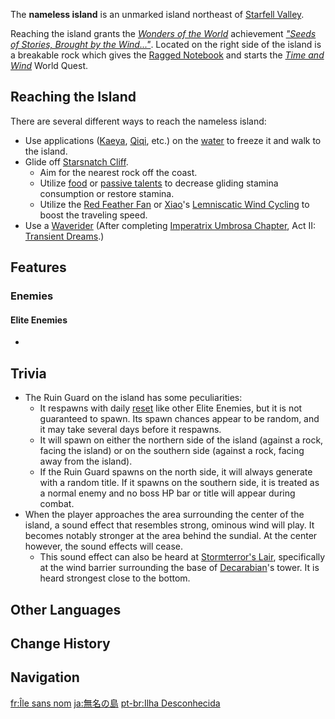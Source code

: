 {{About|the unmapped island east of Mondstadt|the island in the [[Golden Apple Archipelago]]|Broken Isle/1.6#Nameless Island}}
{{Location Infobox
|image        = <gallery>
Nameless Island.png|In-Game
Point of Interest Nameless Island Location.png|Map
</gallery>
|type         = Point of Interest
|region       = Mondstadt
|area         = Starfell Valley
}}
The '''nameless island'''<!-- named but not capitalized in the achievement --> is an unmarked island northeast of [[Starfell Valley]].

Reaching the island grants the ''[[Wonders of the World]]'' achievement ''[["Seeds of Stories, Brought by the Wind..."]]''. Located on the right side of the island is a breakable rock which gives the [[Ragged Notebook (Time and Wind)|Ragged Notebook]] and starts the ''[[Time and Wind]]'' World Quest.

==Reaching the Island==
There are several different ways to reach the nameless island:

* Use {{Cryo}} applications ([[Kaeya]], [[Qiqi]], etc.) on the [[water]] to freeze it and walk to the island.
* Glide off [[Starsnatch Cliff]].
** Aim for the nearest rock off the coast.
** Utilize [[:Category:Adventurer's Dishes|food]] or [[:Category:Gliding Talents|passive talents]] to decrease gliding stamina consumption or restore stamina.
** Utilize the [[Red Feather Fan]] or [[Xiao]]'s [[Lemniscatic Wind Cycling]] to boost the traveling speed.
* Use a [[Waverider]] (After completing [[Imperatrix Umbrosa Chapter]], Act II: [[Transient Dreams]].)

==Features==
===Enemies===
====Elite Enemies====
*{{Enemy|Ruin Guard}}

==Trivia==
* The Ruin Guard on the island has some peculiarities:
** It respawns with daily [[reset]] like other Elite Enemies, but it is not guaranteed to spawn. Its spawn chances appear to be random, and it may take several days before it respawns.
** It will spawn on either the northern side of the island (against a rock, facing the island) or on the southern side (against a rock, facing away from the island).
** If the Ruin Guard spawns on the north side, it will always generate with a random title. If it spawns on the southern side, it is treated as a normal enemy and no boss HP bar or title will appear during combat.
* When the player approaches the area surrounding the center of the island, a sound effect that resembles strong, ominous wind will play. It becomes notably stronger at the area behind the sundial. At the center however, the sound effects will cease.
** This sound effect can also be heard at [[Stormterror's Lair]], specifically at the wind barrier surrounding the base of [[Decarabian]]'s tower. It is heard strongest close to the bottom.
<!--
==Notes==
{{Reflist|note=1|fontsize=larger|1}}

==Gallery==
<gallery>
</gallery>

==Video Guides==
{{EVT
|video1   = 
|caption1 = 
}}
-->
==Other Languages==
{{Other Languages
|en      = Nameless Island
|zhs     = 无名小岛
|zhs_rm  = Wúmíng Xiǎodǎo
|zht     = 無名小島
|zht_rm  = Wúmíng Xiǎodǎo
|zh_tl   = Small Nameless Island
|ja      = 無名の島
|ja_rm   = Mumei no Shima
|ja_tl   = Nameless Island
|ko      = 이름 없는 섬
|ko_rm   = Ireum Eomneun Seom
|ko_tl   = Nameless Island
|es      = Isla sin nombre
|es_tl   = Island Without Name
|fr      = Île sans nom
|fr_tl   = Nameless Island
|ru      = Безымянный остров
|ru_tl   = Nameless Island
|th      = เกาะเล็กนิรนาม
|th_rm   = Ko Lek Niranam
|th_tl   = Small Nameless Island
|vi      = Hòn Đảo Không Tên
|vi_tl   = Nameless Island
|de      = Namenlose kleine Insel
|de_tl   = Nameless Small Island
|id      = Pulau Tanpa Nama
|id_tl   = Nameless Island
|pt      = Ilha sem nome
|pt_tl   = Island Without Name
|tr      = 
|tr_tl   = 
|it      = 
|it_tl   = 
}}

==Change History==
{{Change History|1.0}}

==Navigation==
{{PoI Navbox|Mondstadt}}

[[fr:Île sans nom]]
[[ja:無名の島]]
[[pt-br:Ilha Desconhecida]]